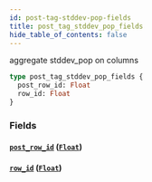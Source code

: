 ```yaml
---
id: post-tag-stddev-pop-fields
title: post_tag_stddev_pop_fields
hide_table_of_contents: false
---
```


aggregate stddev_pop on columns

```graphql
type post_tag_stddev_pop_fields {
  post_row_id: Float
  row_id: Float
}
```

### Fields

#### [`post_row_id`](#) ([`Float`](/07-graphql/scalars/float))

#### [`row_id`](#) ([`Float`](/07-graphql/scalars/float))
